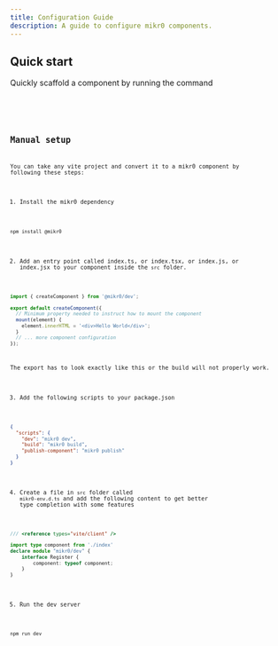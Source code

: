 ```yaml
---
title: Configuration Guide
description: A guide to configure mikr0 components.
---
```



## Quick start

Quickly scaffold a component by running the command

<Tabs>
  <TabItem label="npm"><Code code='npm create mikr0@latest -- -t component' lang="bash" /></TabItem>
  <TabItem label="pnpm"><Code code='pnpm create mikr0@latest -t component' lang="bash" /></TabItem>
</Tabs>

## Manual setup

You can take any vite project and convert it to a mikr0 component by following these steps:

1. Install the mikr0 dependency

```bash
npm install @mikr0
```

2. Add an entry point called index.ts, or index.tsx, or index.js, or index.jsx to your component inside the `src` folder.

```typescript
import { createComponent } from '@mikr0/dev';

export default createComponent({
  // Minimum property needed to instruct how to mount the component
  mount(element) {
    element.innerHTML = '<div>Hello World</div>';
  }
  // ... more component configuration
});
```

<Aside>
The export has to look exactly like this or the build will not properly work.
</Aside>

3. Add the following scripts to your package.json

```json
{
  "scripts": {
    "dev": "mikr0 dev",
    "build": "mikr0 build",
    "publish-component": "mikr0 publish"
  }
}
```

4. Create a file in `src` folder called `mikr0-env.d.ts` and add the following content to get better type completion with some features

```typescript
/// <reference types="vite/client" />

import type component from './index'
declare module "mikr0/dev" {
	interface Register {
		component: typeof component;
	}
}
```

5. Run the dev server

```bash
npm run dev
```
